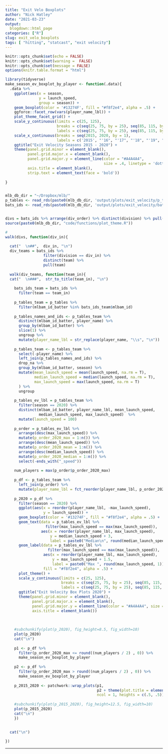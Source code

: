 ```yaml
---
title: "Exit Velo Boxplots"
author: "Nick Hatley"
date: "2021-03-23"
output:
  blogdown::html_page
categories: ["R"]
slug: exit_velo_boxplots
tags: [ "hitting", "statcast", "exit velocity"]
---
```

```r
knitr::opts_chunk$set(echo = FALSE)
knitr::opts_chunk$set(warning =  FALSE)
knitr::opts_chunk$set(message = FALSE)
options(knitr.table.format = "html")
```


```r
library(tidyverse)
make_season_ev_boxplot_by_player <- function(.data){
  .data %>% 
    ggplot(aes(x = season,
               y = launch_speed,
               group = season)) + 
    geom_boxplot(color = '#13274F', fill = "#f8f2e4", alpha = .5) +  
    ggforce::facet_row(vars(player_name_lbl)) + 
    plot_theme_facet_grid() +
    scale_y_continuous(limits = c(25, 125),
                       breaks = c(seq(25, 75, by = 25), seq(85, 115, by = 5)),
                       labels = c(seq(25, 75, by = 25), seq(85, 115, by = 5))) + 
    scale_x_continuous(breaks = seq(2015, 2020, by = 1),
                       labels = c('2015', "'16", "'17", "'18", "'19", "2020")) + 
    ggtitle("Exit Velocity Seasons 2015 - 2020") + 
    theme(panel.grid.minor = element_blank(),
          panel.grid.major.x = element_blank(),
          panel.grid.major.y = element_line(color = "#A4A4A4", 
                                            size = .4, linetype = 'dotted'),
          axis.title = element_blank(), 
          strip.text = element_text(face = 'bold'))
  
}


mlb_db_dir = "~/Dropbox/mlb/"
p_tables <- read_rds(paste0(mlb_db_dir, 'output/plots/exit_velocity/p_tables.rds'))
bats_ids <- read_rds(paste0(mlb_db_dir, 'output/plots/exit_velocity/bats_ids.rds'))


divs = bats_ids %>% arrange(div_order) %>% distinct(division) %>% pull(division)
source(paste0(mlb_db_dir, "code/functions/plot_theme.R"))
```


```r
# 
walk(divs, function(div_in){
  
  cat("  \n##",  div_in, "\n")
  div_teams = bats_ids %>% 
                 filter(division == div_in) %>%
                 distinct(team) %>%
                 pull(team)
  
  walk(div_teams, function(team_in){
  cat("  \n###",  str_to_title(team_in), "\n")  
    
    bats_ids_team = bats_ids %>% 
      filter(team == team_in)  
  
    p_tables_team = p_tables %>% 
      filter(mlbam_id_batter %in% bats_ids_team$mlbam_id)
  
    p_tables_names_and_ids <- p_tables_team %>% 
      distinct(mlbam_id_batter, player_name) %>% 
      group_by(mlbam_id_batter) %>% 
      slice(1) %>% 
      ungroup %>% 
      mutate(player_name_lbl = str_replace(player_name, "\\s", "\n")) 
    
    p_tables_team <- p_tables_team %>% 
      select(-player_name) %>% 
      left_join(p_tables_names_and_ids) %>% 
      drop_na %>% 
      group_by(mlbam_id_batter, season) %>% 
      mutate(mean_launch_speed = mean(launch_speed, na.rm = T),
             median_launch_speed = median(launch_speed, na.rm = T),
             max_launch_speed = max(launch_speed, na.rm = T)
      ) %>% 
      ungroup 
    
    p_tables_ev_lbl = p_tables_team %>%
      filter(season == 2020) %>% 
      distinct(mlbam_id_batter, player_name_lbl, mean_launch_speed, 
               median_launch_speed, max_launch_speed)  %>%
      mutate(launch_speed = 100)
    
    p_order = p_tables_ev_lbl %>%  
      arrange(desc(max_launch_speed)) %>% 
      mutate(p_order_2020_max = 1:n()) %>%  
      arrange(desc(mean_launch_speed)) %>% 
      mutate(p_order_2020_mean = 1:n()) %>% 
      arrange(desc(median_launch_speed)) %>% 
      mutate(p_order_2020_median = 1:n()) %>% 
      select(-ends_with("_speed"))
    
    num_players = max(p_order$p_order_2020_max)
    
    p_df <- p_tables_team %>% 
      left_join(p_order) %>% 
      mutate(player_name_lbl = fct_reorder(player_name_lbl, p_order_2020_max))
    
    p_2020 = p_df %>% 
      filter(season == 2020) %>% 
      ggplot(aes(x = reorder(player_name_lbl, -max_launch_speed),
                 y = launch_speed)) + 
      geom_boxplot(color = '#13274F', fill = "#f8f2e4", alpha = .5) +  
      geom_text(data = p_tables_ev_lbl %>% 
                  filter(max_launch_speed == max(max_launch_speed)),
                aes(x = reorder(player_name_lbl, max_launch_speed),
                    y = median_launch_speed + 3,
                    label = paste0("Median\n", round(median_launch_speed, 1)))) + 
      geom_label(data = p_tables_ev_lbl %>% 
                   filter(max_launch_speed == max(max_launch_speed)),
                 aes(x = reorder(player_name_lbl, max_launch_speed),
                     y = max_launch_speed + 1.5,
                     label = paste0("Max ", round(max_launch_speed, 1))),
                 fill = "#f8f2e4", alpha = .5) + 
      plot_theme() +
      scale_y_continuous(limits = c(25, 125),
                         breaks = c(seq(25, 75, by = 25), seq(85, 115, by = 5)),
                         labels = c(seq(25, 75, by = 25), seq(85, 115, by = 5))) + 
      ggtitle("Exit Velocity Box Plots 2020") + 
      theme(panel.grid.minor = element_blank(),
            panel.grid.major.x = element_blank(),
            panel.grid.major.y = element_line(color = "#A4A4A4", size = .4, linetype = 'dotted'),
            axis.title = element_blank())
    
    
  
    #subchunkify(plot(p_2020), fig_height=8.5, fig_width=10)
    plot(p_2020)
    cat("\n")
    
    p1 <- p_df %>% 
      filter(p_order_2020_max <= round((num_players / 2) , 0)) %>% 
      make_season_ev_boxplot_by_player
    
    p2 <- p_df %>% 
      filter(p_order_2020_max > round((num_players / 2) , 0)) %>% 
      make_season_ev_boxplot_by_player
    
    p_2015_2020 <- patchwork::wrap_plots(p1, 
                                         p2 + theme(plot.title = element_blank()),
                                         ncol = 1, heights = c(.5, .5))
    
    #subchunkify(plot(p_2015_2020), fig_height=12.5, fig_width=10)
    plot(p_2015_2020)
    cat("\n")
    })
  
   
  cat("\n")

})


```

***********
  
